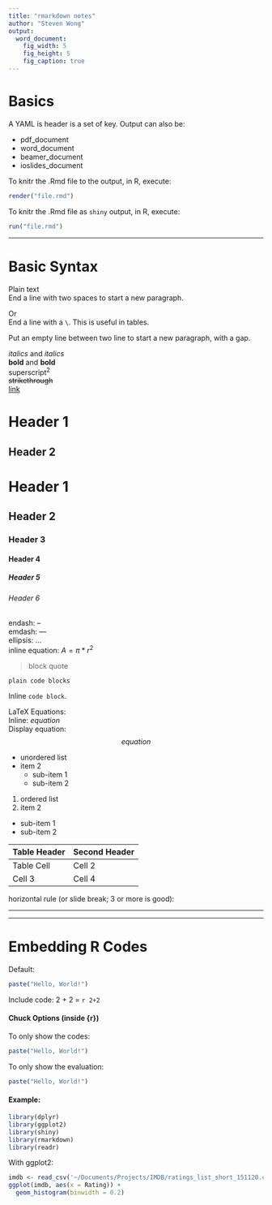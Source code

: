 ```yaml
---
title: "rmarkdown notes"
author: "Steven Wong"
output: 
  word_document:
    fig_width: 5
    fig_height: 5
    fig_caption: true
---
```


# Basics

A YAML is header is a set of key. Output can also be:  

* pdf_document
* word_document
* beamer_document
* ioslides_document

To knitr the .Rmd file to the output, in R, execute:
```r
render("file.rmd")
```

To knitr the .Rmd file as `shiny` output, in R, execute:
```r
run("file.rmd")
```

***

# Basic Syntax

Plain text  
End a line with two spaces
to start a new paragraph.  

Or\
End a line with a `\`. This is useful in tables.

Put an empty line between two line 
to start a new paragraph, with a gap.

*italics* and _italics_  
**bold** and __bold__  
superscript^2^  
~~strikethrough~~  
[link](www.rstudio.com)  

Header 1
========

Header 2
--------

# Header 1  

## Header 2  

### Header 3

#### Header 4

##### Header 5

###### Header 6

endash: --  
emdash: ---  
ellipsis: ...  
inline equation: $A = \pi*r^{2}$  

> block quote

```
plain code blocks
```

Inline `code block`. 

LaTeX Equations:  
Inline: $equation$  
Display equation: $$ equation $$

* unordered list
* item 2
  + sub-item 1
  + sub-item 2

1. ordered list
2. item 2
  + sub-item 1
  + sub-item 2

Table Header | Second Header
------------ | -------------
Table Cell   | Cell 2
Cell 3       | Cell 4 

horizontal rule (or slide break; 3 or more is good):  

---
***

# Embedding R Codes

Default:
```r
paste("Hello, World!")
```

Include code: 2 + 2 = `r 2+2`

#### Chuck Options (inside {r})

To only show the codes:
```r
paste("Hello, World!")
```
To only show the evaluation:
```r
paste("Hello, World!")
```
#### Example: 
```r
library(dplyr)
library(ggplot2)
library(shiny)
library(rmarkdown)
library(readr)
```

With ggplot2:
```r
imdb <- read_csv('~/Documents/Projects/IMDB/ratings_list_short_151120.csv')
ggplot(imdb, aes(x = Rating)) + 
  geom_histogram(binwidth = 0.2)
```
